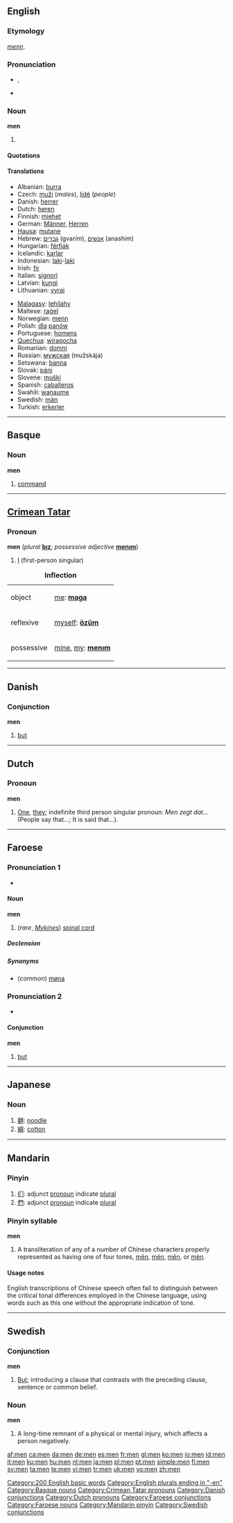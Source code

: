 {{see|mēn|mén|měn|mèn}}
==English==

{{rank|own|old|came|107|men|come|without|make}}

===Etymology===
{{OE.}} ''[[menn]]''.
{{wikipedia}}

===Pronunciation===
* {{IPA|/mɛn/}}, {{SAMPA|/mEn/}}
* {{audio|en-us-men.ogg|Audio (US)}}
*: {{rhymes|ɛn}}

===Noun===
'''men''' {{p}}

# {{irregular plural of|man#English|man}}

====Quotations====
{{seecites}}

====Translations====
{{trans-top|Plural of man}}
*Albanian: [[burra]]
*Czech: [[muži]] {{m|p}} (''males''), [[lidé]] {{m|p}} (''people'')
*Danish: [[herrer]]
*Dutch: [[heren]]
*Finnish: [[miehet]]
*German: [[Männer]], [[Herren]]
*[[Hausa]]: [[mutane]]
*Hebrew: [[גברים]] (gvarím), [[אנשים]] (anashim)
*Hungarian: [[férfiak]]
*Icelandic: [[karlar]]
*Indonesian: [[laki]]-[[laki]]
*Irish: [[fir]]
*Italian: [[signori]]
*Latvian: [[kungi]]
*Lithuanian: [[vyrai]] {{p}}
{{trans-mid}}
*[[Malagasy]]: [[lehilahy]]
*Maltese: [[raġel]]
*Norwegian: [[menn]]
*Polish: [[dla]] [[panów]]
*Portuguese: [[homens]]
*[[Quechua]]: [[wira]][[qocha]]
*Romanian: [[domni]]
*Russian: [[мужская]] (mužskája)
*Setswana: [[banna]]
*Slovak: [[páni]]
*Slovene: [[muški]]
*Spanish: [[caballeros]]
*Swahili: [[wanaume]]
*Swedish: [[män]]
*Turkish: [[erkerler]]
{{trans-bottom}}

[[Category:200 English basic words]]
[[Category:English plurals ending in "-en"]]

----

==Basque==

===Noun===
'''men'''

# [[command]]

[[Category:Basque nouns]]

----

==[[Crimean Tatar]]==

===Pronoun===
'''men''' (''plural'' '''[[bız]]'''; ''possessive adjective'' '''[[menım]]''')

# {{personal|lang=crh}} [[I]] (first-person singular)

{| class="prettytable"
|+ '''Inflection'''
|-
| object || [[me]]: '''[[maga]]'''
|-
| reflexive || [[myself]]: '''[[özüm]]'''
|-
| possessive || [[mine]], [[my]]: '''[[menım]]'''
|}

[[Category:Crimean Tatar pronouns]]

----

==Danish==

===Conjunction===
'''men'''

# [[but]]

[[Category:Danish conjunctions]]

----

==Dutch==

===Pronoun===
'''men'''

# {{indefinite|lang=nl}} [[one|One]], [[they]]; indefinite third person singular pronoun: ''Men zegt dat...'' (People say that...; It is said that...).

[[Category:Dutch pronouns]]

----

==Faroese==

===Pronunciation 1===
*{{IPA|[meːn]}}

====Noun====
{{rfc-level|Noun at L4+ not in L3 POS section}}
'''men''' {{f}}

# (''rare'', ''[[Mykines]]'') [[spinal cord]]

=====Declension=====
{{fo-decl-noun-f2|men}}
{{fo-decl-noun-f6|men}}

=====Synonyms=====
*(''common'') [[møna]]

===Pronunciation 2===
*{{IPA|[mɛnː]}}

====Conjunction====
'''men'''

# [[but]]

[[Category:Faroese conjunctions]]
[[Category:Faroese nouns]]

----

==Japanese==

===Noun===
{{ja-noun|r|hira=めん}}

# [[麺]]: [[noodle]]
# [[綿]]: [[cotton]]

----

==Mandarin==

===Pinyin===
{{cmn-alt-pinyin|men|men0|men5}}

# [[们]]: adjunct [[pronoun]] indicate [[plural]]
# [[們]]: adjunct [[pronoun]] indicate [[plural]]

===Pinyin syllable===
'''men'''

# A transliteration of any of a number of Chinese characters properly represented as having one of four tones, [[mēn]], [[mén]], [[měn]], or [[mèn]].

====Usage notes====
English transcriptions of Chinese speech often fail to distinguish between the critical tonal differences employed in the Chinese language, using words such as this one without the appropriate indication of tone.

[[Category:Mandarin pinyin]]

----

==Swedish==

===Conjunction===
'''men'''

# [[but|But]]; introducing a clause that contrasts with the preceding clause, sentence or common belief.

===Noun===
{{sv-noun|gender=Neuter|men|menet|men|menen|mens|menets|mens|menens}}
'''men'''

# A long-time remnant of a physical or mental injury, which affects a person negatively.

[[Category:Swedish conjunctions]]

[[af:men]]
[[ca:men]]
[[da:men]]
[[de:men]]
[[es:men]]
[[fr:men]]
[[gl:men]]
[[ko:men]]
[[io:men]]
[[id:men]]
[[it:men]]
[[ku:men]]
[[hu:men]]
[[nl:men]]
[[ja:men]]
[[pl:men]]
[[pt:men]]
[[simple:men]]
[[fi:men]]
[[sv:men]]
[[ta:men]]
[[te:men]]
[[vi:men]]
[[tr:men]]
[[uk:men]]
[[vo:men]]
[[zh:men]]